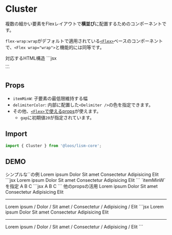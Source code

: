 
# Cluster

複数の細かい要素をFlexレイアウトで**横並び**に配置するためのコンポーネントです。

`flex-wrap:wrap`がデフォルトで適用されている[`<Flex>`](/docs/components/Flex)ベースのコンポーネントで、`<Flex wrap="wrap">`と機能的には同等です。

<Demo>
	<Demo.Title>対応するHTML構造</Demo.Title>
	<Demo.Code>
	```jsx
	<div class="l--cluster">...</div>
	```
	</Demo.Code>
</Demo>


## Props

- `itemMinW`: 子要素の最低限維持する幅
- `delimiterColor`: 内部に配置した`<Delimiter />`の色を指定できます。
- その他、[`<Flex>`で使えるprops](/docs/components/Flex#props)が使えます。
	- `gap`に初期値`20`が指定されています。


## Import

```js
import { Cluster } from '@loos/lism-core';
```

## DEMO

<Demo>
	<Demo.Title>シンプルな`<Cluster>`の例</Demo.Title>
	<Demo.Preview resize p={20}>
		<Cluster gap={20}>
			<Badge>Lorem ipsum</Badge>
			<Badge>Dolor</Badge>
			<Badge>Sit amet</Badge>
			<Badge>Consectetur</Badge>
			<Badge>Adipisicing</Badge>
			<Badge>Elit</Badge>
		</Cluster>
	</Demo.Preview>
	<Demo.Code>
```jsx
<Cluster gap={20}>
	<Badge>Lorem ipsum</Badge>
	<Badge>Dolor</Badge>
	<Badge>Sit amet</Badge>
	<Badge>Consectetur</Badge>
	<Badge>Adipisicing</Badge>
	<Badge>Elit</Badge>
</Cluster>
```
	</Demo.Code>
</Demo>


<Demo>
	<Demo.Title>`itemMinW`を指定</Demo.Title>
	<Demo.Preview resize p={20}>
		<Cluster gap={20} itemMinW="20%" ta="center">
			<Box bd>A</Box>
			<Box bd>B</Box>
			<Box bd>C</Box>
		</Cluster>
	</Demo.Preview>
	<Demo.Code>
```jsx
<Cluster gap={20} itemMinW="20%" ta="center">
	<Box bd>A</Box>
	<Box bd>B</Box>
	<Box bd>C</Box>
</Cluster>
```
	</Demo.Code>
</Demo>



<Demo>
	<Demo.Title>他のpropsの活用</Demo.Title>
	<Demo.Preview resize p={20} nogrid>
		<Cluster itemMinW="5em" hasDivider="I" jc="center" ta="center" provide={{p: '0 20'}}>
			<Box consume='p'>Lorem ipsum</Box>
			<Box consume='p'>Dolor</Box>
			<Box consume='p'>Sit amet</Box>
			<Box consume='p'>Consectetur</Box>
			<Box consume='p'>Adipisicing</Box>
			<Box consume='p'>Elit</Box>
		</Cluster>
		<hr />
		<Cluster itemMinW="3em" rowg={0} clmg={20} ta="center" delimiterColor='accent'>
			<span >Lorem ipsum</span>
			<Delimiter>/</Delimiter>
			<span >Dolor</span>
			<Delimiter>/</Delimiter>
			<span >Sit amet</span>
			<Delimiter>/</Delimiter>
			<span >Consectetur</span>
			<Delimiter>/</Delimiter>
			<span >Adipisicing</span>
			<Delimiter>/</Delimiter>
			<span >Elit</span>
		</Cluster>
	</Demo.Preview>
	<Demo.Code>
```jsx
<Cluster itemMinW="5em" hasDivider="I" jc="center" ta="center" provide={{p: '0 20'}}>
	<Box consume='p'>Lorem ipsum</Box>
	<Box consume='p'>Dolor</Box>
	<Box consume='p'>Sit amet</Box>
	<Box consume='p'>Consectetur</Box>
	<Box consume='p'>Adipisicing</Box>
	<Box consume='p'>Elit</Box>
</Cluster>
<hr />
<Cluster itemMinW="3em" gap={{row:0}} clmg={20} ta="center" delimiterColor='accent'>
	<span >Lorem ipsum</span>
	<Delimiter>/</Delimiter>
	<span >Dolor</span>
	<Delimiter>/</Delimiter>
	<span >Sit amet</span>
	<Delimiter>/</Delimiter>
	<span >Consectetur</span>
	<Delimiter>/</Delimiter>
	<span >Adipisicing</span>
	<Delimiter>/</Delimiter>
	<span >Elit</span>
</Cluster>
```
	</Demo.Code>
</Demo>
